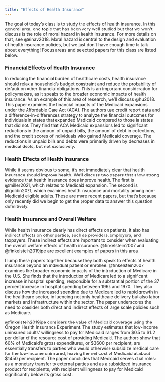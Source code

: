 ```yaml
---
title: "Effects of Health Insurance"
---
```


The goal of today's class is to study the effects of health insurance. In this general area, one topic that has been very well studied but that we won't discuss is the role of moral hazard in health insurance. For more details on that, see @einav2018. Moral hazard is central to the design and evaluation of health insurance policies, but we just don't have enough time to talk about everything! Focus areas and selected papers for this class are listed below.

### Financial Effects of Health Insurance
In reducing the financial burden of healthcare costs, health insurance should relax a household's budget constraint and reduce the probability of default on other financial obligations. This is an important consideration for policymakers, as it speaks to the broader economic impacts of health insurance. As an example of this area of research, we'll discuss @hu2018. This paper examines the financial impacts of the Medicaid expansions under the Affordable Care Act (ACA). The authors use credit report data and a difference-in-differences strategy to analyze the financial outcomes for individuals in states that expanded Medicaid compared to those in states that did not. They find that ACA Medicaid expansions led to significant reductions in the amount of unpaid bills, the amount of debt in collections, and the credit scores of individuals who gained Medicaid coverage. The reductions in unpaid bills and debts were primarily driven by decreases in medical debts, but not exclusively.

### Health Effects of Health Insurance
While it seems obvious to some, it's not immediately clear that health insurance should improve health. We'll discuss two papers that show strong evidence that health insurance does improve health. The first is @miller2021, which relates to Medicaid expansion. The second is @goldin2021, which examines health insurance and mortality among non-Medicaid eligible adults. These are more recent papers, but that's because only recently did we begin to get the proper data to answer this question definitively.

### Health Insurance and Overall Welfare
While health insurance clearly has direct effects on patients, it also has indirect effects on other parties, such as providers, employers, and taxpayers. These indirect effects are important to consider when evaluating the overall welfare effects of health insurance. @finkelstein2007 and @finkelstein2019jpe are excellent examples of papers in this area.

I lump these papers together because they both speak to effects of health insurance beyond an individual patient or enrollee. @finkelstein2007 examines the broader economic impacts of the introduction of Medicare in the U.S. She finds that the introduction of Medicare led to a significant increase in hospital spending, responsible for a substantial portion of the 37 percent increase in hospital spending between 1965 and 1970. They also discuss how the increased spending due to Medicare led to rapid growth in the healthcare sector, influencing not only healthcare delivery but also labor markets and infrastructure within the sector. The paper underscores the need to consider both direct and indirect effects of large scale policies such as Medicare.

@finkelstein2019jpe considers the value of Medicaid coverage using the Oregon Health Insurance Experiment. The study estimates that low-income uninsured adults' willingness to pay for Medicaid ranges from $0.5 to $1.2 per dollar of the resource cost of providing Medicaid. The authors show that 60% of Medicaid's gross expenditures, or $3600 per recipient, are essentially transfers to parties who would otherwise subsidize medical care for the low-income uninsured, leaving the net cost of Medicaid at about $1450 per recipient. The paper concludes that Medicaid serves dual roles: as a monetary transfer to external parties and as a subsidized insurance product for recipients, with recipient willingness to pay for Medicaid significantly below its gross cost​.



